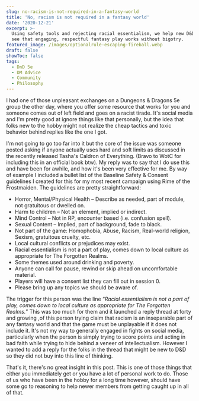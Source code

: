 ```yaml
---
slug: no-racism-is-not-required-in-a-fantasy-world
title: 'No, racism is not required in a fantasy world'
date: '2020-12-21'
excerpt: >-
  Using safety tools and rejecting racial essentialism, we help new D&D players
  see that engaging, respectful fantasy play works without bigotry.
featured_image: /images/optionalrule-escaping-fireball.webp
draft: false
showToc: false
tags:
  - DnD 5e
  - DM Advice
  - Community
  - Philosophy
---
```


I had one of those unpleasant exchanges on a Dungeons & Dragons 5e group the other day, where you offer some resource that works for you and someone comes out of left field and goes on a racist tirade. It's social media and I'm pretty good at ignore things like that personally, but the idea that folks new to the hobby might not realize the cheap tactics and toxic behavior behind replies like the one I got.

I'm not going to go too far into it but the core of the issue was someone posted asking if anyone actually uses hard and soft limits as discussed in the recently released Tasha's Caldron of Everything. (Bravo to WotC for including this in an official book btw). My reply was to say that I do use this and have been for awhile, and how it's been very effective for me. By way of example I included a bullet list of the Baseline Safety & Consent guidelines I created for this for my most recent campaign using Rime of the Frostmaiden. The guidelines are pretty straightforward:

  * Horror, Mental/Physical Health – Describe as needed, part of module, not gratuitous or dwelled on.
  * Harm to children – Not an element, implied or indirect.
  * Mind Control – Not in RP, encounter based (i.e. confusion spell).
  * Sexual Content – Implied, part of background, fade to black.
  * Not part of the game: Homophobia, Abuse, Racism, Real-world religion, Sexism, gratuitous cruelty, etc.
  * Local cultural conflicts or prejudices may exist.
  * Racial essentialism is not a part of play, comes down to local culture as appropriate for The Forgotten Realms.
  * Some themes used around drinking and poverty.
  * Anyone can call for pause, rewind or skip ahead on uncomfortable material.
  * Players will have a consent list they can fill out in session 0.
  * Please bring up any topics we should be aware of.

The trigger for this person was the line &#8220;_Racial essentialism is not a part of play, comes down to local culture as appropriate for The Forgotten Realms._&#8221; This was too much for them and it launched a reply thread at forty and growing ,of this person trying claim that racism is an inseparable part of any fantasy world and that the game must be unplayable if it does not include it. It's not my way to generally engaged in fights on social media, particularly when the person is simply trying to score points and acting in bad faith while trying to hide behind a veneer of intellectualism. However I wanted to add a reply for the folks in the thread that might be new to D&D so they did not buy into this line of thinking.


That's it, there's no great insight in this post. This is one of those things that either you immediately get or you have a lot of personal work to do. Those of us who have been in the hobby for a long time however, should have some go to reasoning to help newer members from getting caught up in all of that.
